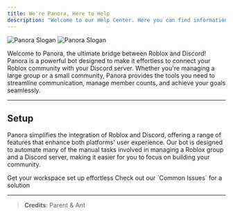 ```yaml
---
title: We're Panora, Here to Help
description: "Welcome to our Help Center. Here you can find information about Panora such as Rules/Tos/Privacy, Details about our Memberships, Careers to work with us, Setup Guides to help you setup Panora."
---
```


<img
  className="block dark:hidden"
  src="/images/panorabanner.png"
  alt="Panora Slogan"
/>
<img
  className="hidden dark:block"
  src="/images/panorabanner.png"
  alt="Panora Slogan"
/>

Welcome to Panora, the ultimate bridge between Roblox and Discord! Panora is a powerful bot designed to make it effortless to connect your Roblox community with your Discord server. Whether you're managing a large group or a small community, Panora provides the tools you need to streamline communication, manage member counts, and achieve your goals seamlessly.

---

## Setup

Panora simplifies the integration of Roblox and Discord, offering a range of features that enhance both platforms' user experience. Our bot is designed to automate many of the manual tasks involved in managing a Roblox group and a Discord server, making it easier for you to focus on building your community.

<CardGroup cols={2}>
  <Card
    title="Setup Your Workspace"
    icon="square-plus"
    href="/workspace-docs/initial-setup"
  >
    Get your workspace set up effortless
  </Card>
  <Card
    title="Getting an Error?"
    icon="triangle-exclamation"
    href="/common-issues"
  >
    Check out our `Common Issues` for a solution
  </Card>
</CardGroup>

---

> **Credits**: Parent &amp; Ant
